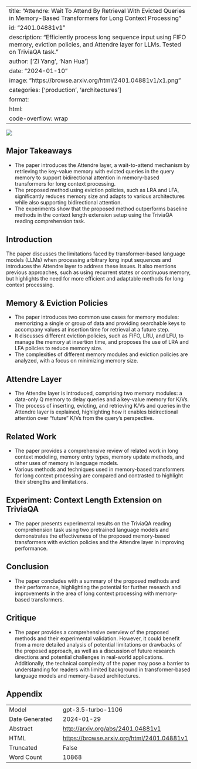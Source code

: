 
---
title: "Attendre: Wait To Attend By Retrieval With Evicted Queries in Memory-Based Transformers for Long Context Processing"
id: "2401.04881v1"
description: "Efficiently process long sequence input using FIFO memory, eviction policies, and Attendre layer for LLMs. Tested on TriviaQA task."
author: ['Zi Yang', 'Nan Hua']
date: "2024-01-10"
image: "https://browse.arxiv.org/html/2401.04881v1/x1.png"
categories: ['production', 'architectures']
format:
  html:
    code-overflow: wrap
---

![](https://browse.arxiv.org/html/2401.04881v1/x1.png)

## Major Takeaways

- The paper introduces the Attendre layer, a wait-to-attend mechanism by retrieving the key-value memory with evicted queries in the query memory to support bidirectional attention in memory-based transformers for long context processing.
- The proposed method using eviction policies, such as LRA and LFA, significantly reduces memory size and adapts to various architectures while also supporting bidirectional attention.
- The experiments show that the proposed method outperforms baseline methods in the context length extension setup using the TriviaQA reading comprehension task.

## Introduction

The paper discusses the limitations faced by transformer-based language models (LLMs) when processing arbitrary long input sequences and introduces the Attendre layer to address these issues. It also mentions previous approaches, such as using recurrent states or continuous memory, but highlights the need for more efficient and adaptable methods for long context processing.

## Memory & Eviction Policies

- The paper introduces two common use cases for memory modules: memorizing a single or group of data and providing searchable keys to accompany values at insertion time for retrieval at a future step.
- It discusses different eviction policies, such as FIFO, LRU, and LFU, to manage the memory at insertion time, and proposes the use of LRA and LFA policies to reduce memory size.
- The complexities of different memory modules and eviction policies are analyzed, with a focus on minimizing memory size.

## Attendre Layer

- The Attendre layer is introduced, comprising two memory modules: a data-only Q memory to delay queries and a key-value memory for K/Vs.
- The process of inserting, evicting, and retrieving K/Vs and queries in the Attendre layer is explained, highlighting how it enables bidirectional attention over "future" K/Vs from the query's perspective.

## Related Work

- The paper provides a comprehensive review of related work in long context modeling, memory entry types, memory update methods, and other uses of memory in language models.
- Various methods and techniques used in memory-based transformers for long context processing are compared and contrasted to highlight their strengths and limitations.

## Experiment: Context Length Extension on TriviaQA

- The paper presents experimental results on the TriviaQA reading comprehension task using two pretrained language models and demonstrates the effectiveness of the proposed memory-based transformers with eviction policies and the Attendre layer in improving performance.

## Conclusion

- The paper concludes with a summary of the proposed methods and their performance, highlighting the potential for further research and improvements in the area of long context processing with memory-based transformers.

## Critique

- The paper provides a comprehensive overview of the proposed methods and their experimental validation. However, it could benefit from a more detailed analysis of potential limitations or drawbacks of the proposed approach, as well as a discussion of future research directions and potential challenges in real-world applications. Additionally, the technical complexity of the paper may pose a barrier to understanding for readers with limited background in transformer-based language models and memory-based architectures.

## Appendix

|          |          |
|----------|----------|
| Model     | gpt-3.5-turbo-1106       |
| Date Generated     | 2024-01-29       |
| Abstract | [http://arxiv.org/abs/2401.04881v1](http://arxiv.org/abs/2401.04881v1)        |
| HTML     | [https://browse.arxiv.org/html/2401.04881v1](https://browse.arxiv.org/html/2401.04881v1)       |
| Truncated       | False       |
| Word Count       | 10868       |